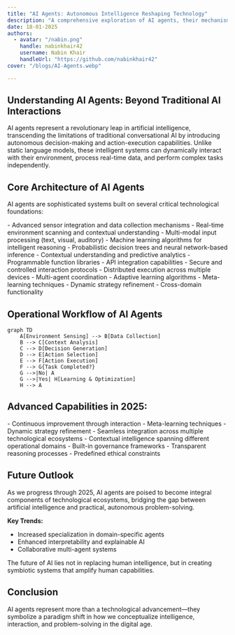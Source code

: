 ```yaml
---
title: "AI Agents: Autonomous Intelligence Reshaping Technology"
description: "A comprehensive exploration of AI agents, their mechanisms, applications, and transformative potential in 2025"
date: 18-01-2025
authors:
  - avatar: "/nabin.png"
    handle: nabinkhair42
    username: Nabin Khair
    handleUrl: "https://github.com/nabinkhair42"
cover: "/blogs/AI-Agents.webp"

---
```


## Understanding AI Agents: Beyond Traditional AI Interactions

AI agents represent a revolutionary leap in artificial intelligence, transcending the limitations of traditional conversational AI by introducing autonomous decision-making and action-execution capabilities. Unlike static language models, these intelligent systems can dynamically interact with their environment, process real-time data, and perform complex tasks independently.

## Core Architecture of AI Agents

AI agents are sophisticated systems built on several critical technological foundations:


<Stepper>
  <StepperItem title="Perception Layer">
    - Advanced sensor integration and data collection mechanisms
   - Real-time environment scanning and contextual understanding
   - Multi-modal input processing (text, visual, auditory)
  </StepperItem>

  <StepperItem title="Decision-Making Engine">
    - Machine learning algorithms for intelligent reasoning 
    - Probabilistic decision trees and neural network-based inference
    - Contextual understanding and predictive analytics
  </StepperItem>

  <StepperItem title="Action Execution Framework">
    - Programmable function libraries
    - API integration capabilities
    - Secure and controlled interaction protocols
    - Distributed execution across multiple devices
    - Multi-agent coordination
  </StepperItem>

  <StepperItem title="Learning & Optimization">
    - Adaptive learning algorithms
    - Meta-learning techniques
    - Dynamic strategy refinement
    - Cross-domain functionality    
  </StepperItem>
</Stepper>


## Operational Workflow of AI Agents

```mermaid
graph TD
    A[Environment Sensing] --> B[Data Collection]
    B --> C[Context Analysis]
    C --> D[Decision Generation]
    D --> E[Action Selection]
    E --> F[Action Execution]
    F --> G{Task Completed?}
    G -->|No| A
    G -->|Yes| H[Learning & Optimization]
    H --> A
```



## Advanced Capabilities in 2025:
<Stepper>
  <StepperItem title="Adaptive Learning">
    - Continuous improvement through interaction
    - Meta-learning techniques
    - Dynamic strategy refinement
  </StepperItem>
  <StepperItem title="Cross-Domain Functionality">
    - Seamless integration across multiple technological ecosystems
    - Contextual intelligence spanning different operational domains
  </StepperItem>
  <StepperItem title="Ethical Decision-Making">
    - Built-in governance frameworks
    - Transparent reasoning processes
    - Predefined ethical constraints
  </StepperItem>
</Stepper>


## Future Outlook

As we progress through 2025, AI agents are poised to become integral components of technological ecosystems, bridging the gap between artificial intelligence and practical, autonomous problem-solving.

**Key Trends:**
- Increased specialization in domain-specific agents
- Enhanced interpretability and explainable AI
- Collaborative multi-agent systems

<Note type="success" title="Key Takeaway">
The future of AI lies not in replacing human intelligence, but in creating symbiotic systems that amplify human capabilities.
</Note>

## Conclusion

AI agents represent more than a technological advancement—they symbolize a paradigm shift in how we conceptualize intelligence, interaction, and problem-solving in the digital age.